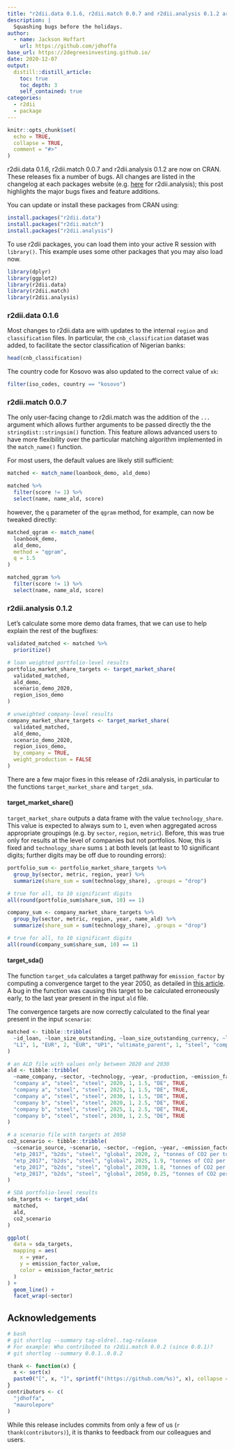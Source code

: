 ```yaml
---
title: "r2dii.data 0.1.6, r2dii.match 0.0.7 and r2dii.analysis 0.1.2 are now on CRAN"
description: |
  Squashing bugs before the holidays.
author:
  - name: Jackson Hoffart
    url: https://github.com/jdhoffa
base_url: https://2degreesinvesting.github.io/
date: 2020-12-07
output: 
  distill::distill_article:
    toc: true
    toc_depth: 3
    self_contained: true
categories:
  - r2dii
  - package
---
```



```r
knitr::opts_chunk$set(
  echo = TRUE,
  collapse = TRUE,
  comment = "#>"
)
```

r2dii.data 0.1.6, r2dii.match 0.0.7 and r2dii.analysis 0.1.2 are now on CRAN. These releases fix a number of bugs. All changes are listed in the changelog at each packages website (e.g. [here](https://2degreesinvesting.github.io/r2dii.analysis/news/index.html) for r2dii.analysis); this post highlights the major bugs fixes and feature additions.

You can update or install these packages from CRAN using:

```r
install.packages("r2dii.data")
install.packages("r2dii.match")
install.packages("r2dii.analysis")
```

To use r2dii packages, you can load them into your active R session with `library()`. This example uses some other packages that you may also load now.

```r
library(dplyr)
library(ggplot2)
library(r2dii.data)
library(r2dii.match)
library(r2dii.analysis)
```

### r2dii.data 0.1.6

Most changes to r2dii.data are with updates to the internal `region` and `classification` files. In particular, the `cnb_classification` dataset was added, to facilitate the sector classification of Nigerian banks: 

```r
head(cnb_classification)
```

The country code for Kosovo was also updated to the correct value of `xk`:

```r
filter(iso_codes, country == "kosovo")
```

### r2dii.match 0.0.7

The only user-facing change to r2dii.match was the addition of the `...` argument which allows further arguments to be passed directly the the `stringdist::stringsim()` function. This feature allows advanced users to have more flexibility over the particular matching algorithm implemented in the `match_name()` function. 

For most users, the default values are likely still sufficient: 

```r
matched <- match_name(loanbook_demo, ald_demo)

matched %>% 
  filter(score != 1) %>% 
  select(name, name_ald, score)
```

however, the `q` parameter of the `qgram` method, for example, can now be tweaked directly:

``` r
matched_qgram <- match_name(
  loanbook_demo,
  ald_demo, 
  method = "qgram",
  q = 1.5
)

matched_qgram %>% 
  filter(score != 1) %>% 
  select(name, name_ald, score)
```


### r2dii.analysis 0.1.2

Let's calculate some more demo data frames, that we can use to help explain the rest of the bugfixes:

``` r
validated_matched <- matched %>% 
  prioritize()

# loan weighted portfolio-level results
portfolio_market_share_targets <- target_market_share(
  validated_matched,
  ald_demo,
  scenario_demo_2020,
  region_isos_demo
)

# unweighted company-level results
company_market_share_targets <- target_market_share(
  validated_matched,
  ald_demo,
  scenario_demo_2020,
  region_isos_demo,
  by_company = TRUE,
  weight_production = FALSE
)
```
There are a few major fixes in this release of r2dii.analysis, in particular to the functions `target_market_share` and `target_sda`. 

#### target_market_share()

`target_market_share` outputs a data frame with the value `technology_share`. This value is expected to always sum to `1`, even when aggregated across appropriate groupings (e.g. by `sector`, `region`, `metric`). Before, this was true only for results at the level of companies but not portfolios. Now, this is fixed and `technology_share` sums `1` at both levels (at least to 10 significant digits; further digits may be off due to rounding errors):

```r
portfolio_sum <- portfolio_market_share_targets %>%
  group_by(sector, metric, region, year) %>%
  summarize(share_sum = sum(technology_share), .groups = "drop")

# true for all, to 10 significant digits
all(round(portfolio_sum$share_sum, 10) == 1)

company_sum <- company_market_share_targets %>%
  group_by(sector, metric, region, year, name_ald) %>%
  summarize(share_sum = sum(technology_share), .groups = "drop")

# true for all, to 10 significant digits
all(round(company_sum$share_sum, 10) == 1)
```

#### target_sda()

The function `target_sda` calculates a target pathway for `emission_factor` by computing a convergence target to the year 2050, as detailed in [this article](https://2degreesinvesting.github.io/r2dii.analysis/articles/target-sda.html). A bug in the function was causing this target to be calculated erroneously early, to the last year present in the input `ald` file. 

The convergence targets are now correctly calculated to the final year present in the input `scenario`:

``` r
matched <- tibble::tribble(
  ~id_loan, ~loan_size_outstanding, ~loan_size_outstanding_currency, ~loan_size_credit_limit, ~loan_size_credit_limit_currency, ~id_2dii, ~level, ~score, ~sector, ~name_ald, ~sector_ald,
  "L1", 1, "EUR", 2, "EUR", "UP1", "ultimate_parent", 1, "steel", "company a", "steel"
)

# an ALD file with values only between 2020 and 2030
ald <- tibble::tribble(
  ~name_company, ~sector, ~technology, ~year, ~production, ~emission_factor, ~plant_location, ~is_ultimate_owner,
  "company a", "steel", "steel", 2020, 1, 1.5, "DE", TRUE,
  "company a", "steel", "steel", 2025, 1, 1.5, "DE", TRUE,
  "company a", "steel", "steel", 2030, 1, 1.5, "DE", TRUE,
  "company b", "steel", "steel", 2020, 1, 2.5, "DE", TRUE,
  "company b", "steel", "steel", 2025, 1, 2.5, "DE", TRUE,
  "company b", "steel", "steel", 2030, 1, 2.5, "DE", TRUE
)

# a scenario file with targets at 2050
co2_scenario <- tibble::tribble(
  ~scenario_source, ~scenario, ~sector, ~region, ~year, ~emission_factor, ~emission_factor_unit,
  "etp_2017", "b2ds", "steel", "global", 2020, 2, "tonnes of CO2 per tonne of steel",
  "etp_2017", "b2ds", "steel", "global", 2025, 1.9, "tonnes of CO2 per tonne of steel",
  "etp_2017", "b2ds", "steel", "global", 2030, 1.8, "tonnes of CO2 per tonne of steel",
  "etp_2017", "b2ds", "steel", "global", 2050, 0.25, "tonnes of CO2 per tonne of steel",
)

# SDA portfolio-level results
sda_targets <- target_sda(
  matched,
  ald,
  co2_scenario
)

ggplot(
  data = sda_targets,
  mapping = aes(
    x = year,
    y = emission_factor_value,
    color = emission_factor_metric
  )
) +
  geom_line() +
  facet_wrap(~sector)
```

## Acknowledgements

```r
# bash
# git shortlog --summary tag-oldrel..tag-release
# For example: Who contributed to r2dii.match 0.0.2 (since 0.0.1)?
# git shortlog --summary 0.0.1..0.0.2

thank <- function(x) {
  x <- sort(x)
  paste0("[", x, "]", sprintf("(https://github.com/%s)", x), collapse = ", ")
}
contributors <- c(
  "jdhoffa",
  "maurolepore"
)
```

While this release includes commits from only a few of us (`r thank(contributors)`), it is thanks to feedback from our colleagues and users.
